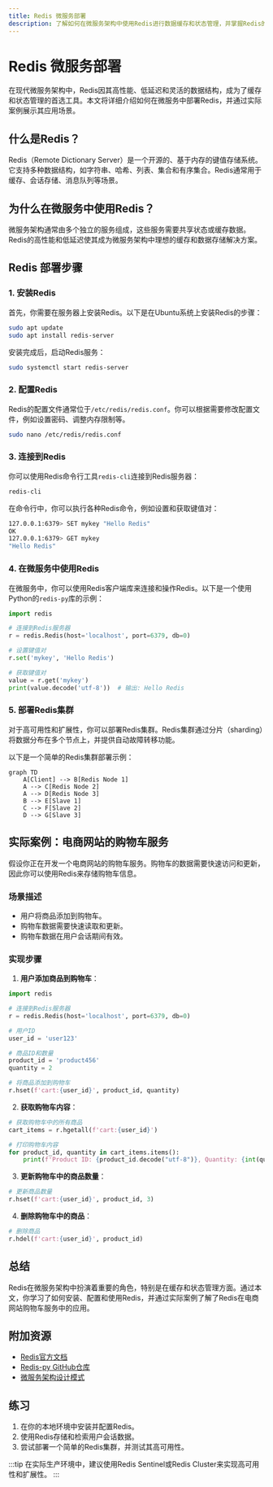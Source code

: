 ```yaml
---
title: Redis 微服务部署
description: 了解如何在微服务架构中使用Redis进行数据缓存和状态管理，并掌握Redis的部署方法。
---
```


# Redis 微服务部署

在现代微服务架构中，Redis因其高性能、低延迟和灵活的数据结构，成为了缓存和状态管理的首选工具。本文将详细介绍如何在微服务中部署Redis，并通过实际案例展示其应用场景。

## 什么是Redis？

Redis（Remote Dictionary Server）是一个开源的、基于内存的键值存储系统。它支持多种数据结构，如字符串、哈希、列表、集合和有序集合。Redis通常用于缓存、会话存储、消息队列等场景。

## 为什么在微服务中使用Redis？

微服务架构通常由多个独立的服务组成，这些服务需要共享状态或缓存数据。Redis的高性能和低延迟使其成为微服务架构中理想的缓存和数据存储解决方案。

## Redis 部署步骤

### 1. 安装Redis

首先，你需要在服务器上安装Redis。以下是在Ubuntu系统上安装Redis的步骤：

```bash
sudo apt update
sudo apt install redis-server
```

安装完成后，启动Redis服务：

```bash
sudo systemctl start redis-server
```

### 2. 配置Redis

Redis的配置文件通常位于`/etc/redis/redis.conf`。你可以根据需要修改配置文件，例如设置密码、调整内存限制等。

```bash
sudo nano /etc/redis/redis.conf
```

### 3. 连接到Redis

你可以使用Redis命令行工具`redis-cli`连接到Redis服务器：

```bash
redis-cli
```

在命令行中，你可以执行各种Redis命令，例如设置和获取键值对：

```bash
127.0.0.1:6379> SET mykey "Hello Redis"
OK
127.0.0.1:6379> GET mykey
"Hello Redis"
```

### 4. 在微服务中使用Redis

在微服务中，你可以使用Redis客户端库来连接和操作Redis。以下是一个使用Python的`redis-py`库的示例：

```python
import redis

# 连接到Redis服务器
r = redis.Redis(host='localhost', port=6379, db=0)

# 设置键值对
r.set('mykey', 'Hello Redis')

# 获取键值对
value = r.get('mykey')
print(value.decode('utf-8'))  # 输出: Hello Redis
```

### 5. 部署Redis集群

对于高可用性和扩展性，你可以部署Redis集群。Redis集群通过分片（sharding）将数据分布在多个节点上，并提供自动故障转移功能。

以下是一个简单的Redis集群部署示例：

```mermaid
graph TD
    A[Client] --> B[Redis Node 1]
    A --> C[Redis Node 2]
    A --> D[Redis Node 3]
    B --> E[Slave 1]
    C --> F[Slave 2]
    D --> G[Slave 3]
```

## 实际案例：电商网站的购物车服务

假设你正在开发一个电商网站的购物车服务。购物车的数据需要快速访问和更新，因此你可以使用Redis来存储购物车信息。

### 场景描述

- 用户将商品添加到购物车。
- 购物车数据需要快速读取和更新。
- 购物车数据在用户会话期间有效。

### 实现步骤

1. **用户添加商品到购物车**：

```python
import redis

# 连接到Redis服务器
r = redis.Redis(host='localhost', port=6379, db=0)

# 用户ID
user_id = 'user123'

# 商品ID和数量
product_id = 'product456'
quantity = 2

# 将商品添加到购物车
r.hset(f'cart:{user_id}', product_id, quantity)
```

2. **获取购物车内容**：

```python
# 获取购物车中的所有商品
cart_items = r.hgetall(f'cart:{user_id}')

# 打印购物车内容
for product_id, quantity in cart_items.items():
    print(f'Product ID: {product_id.decode("utf-8")}, Quantity: {int(quantity)}')
```

3. **更新购物车中的商品数量**：

```python
# 更新商品数量
r.hset(f'cart:{user_id}', product_id, 3)
```

4. **删除购物车中的商品**：

```python
# 删除商品
r.hdel(f'cart:{user_id}', product_id)
```

## 总结

Redis在微服务架构中扮演着重要的角色，特别是在缓存和状态管理方面。通过本文，你学习了如何安装、配置和使用Redis，并通过实际案例了解了Redis在电商网站购物车服务中的应用。

## 附加资源

- [Redis官方文档](https://redis.io/documentation)
- [Redis-py GitHub仓库](https://github.com/redis/redis-py)
- [微服务架构设计模式](https://microservices.io/)

## 练习

1. 在你的本地环境中安装并配置Redis。
2. 使用Redis存储和检索用户会话数据。
3. 尝试部署一个简单的Redis集群，并测试其高可用性。

:::tip
在实际生产环境中，建议使用Redis Sentinel或Redis Cluster来实现高可用性和扩展性。
:::